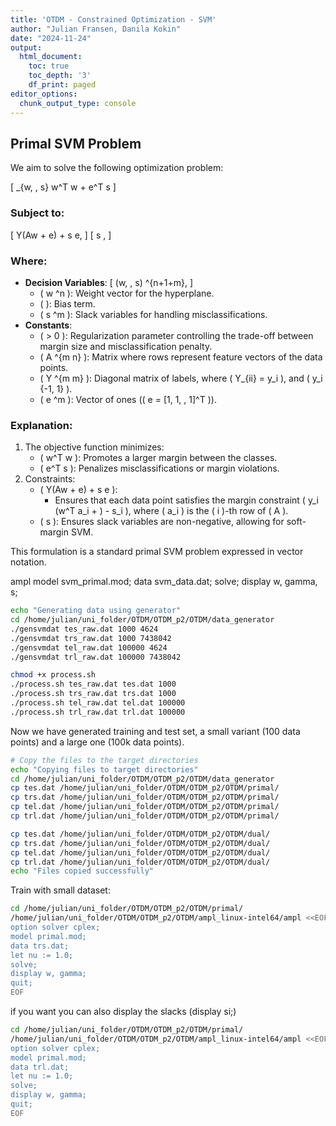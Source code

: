 ```yaml
---
title: 'OTDM - Constrained Optimization - SVM'
author: "Julian Fransen, Danila Kokin"
date: "2024-11-24"
output:
  html_document:
    toc: true
    toc_depth: '3'
    df_print: paged
editor_options:
  chunk_output_type: console
---
```



## Primal SVM Problem

We aim to solve the following optimization problem:

\[
\min_{w, \gamma, s} \frac{1}{2} w^T w + \nu e^T s
\]

### Subject to:
\[
Y(Aw + \gamma e) + s \geq e,
\]
\[
s \geq 0,
\]

### Where:

- **Decision Variables**:
  \[
  (w, \gamma, s) \in \mathbb{R}^{n+1+m},
  \]
  - \( w \in \mathbb{R}^n \): Weight vector for the hyperplane.
  - \( \gamma \in \mathbb{R} \): Bias term.
  - \( s \in \mathbb{R}^m \): Slack variables for handling misclassifications.

- **Constants**:
  - \( \nu > 0 \): Regularization parameter controlling the trade-off between margin size and misclassification penalty.
  - \( A \in \mathbb{R}^{m \times n} \): Matrix where rows represent feature vectors of the data points.
  - \( Y \in \mathbb{R}^{m \times m} \): Diagonal matrix of labels, where \( Y_{ii} = y_i \), and \( y_i \in \{-1, 1\} \).
  - \( e \in \mathbb{R}^m \): Vector of ones (\( e = [1, 1, \ldots, 1]^T \)).

### Explanation:

1. The objective function minimizes:
   - \( \frac{1}{2} w^T w \): Promotes a larger margin between the classes.
   - \( \nu e^T s \): Penalizes misclassifications or margin violations.

2. Constraints:
   - \( Y(Aw + \gamma e) + s \geq e \):
     - Ensures that each data point satisfies the margin constraint \( y_i (w^T a_i + \gamma) \geq 1 - s_i \), where \( a_i \) is the \( i \)-th row of \( A \).
   - \( s \geq 0 \): Ensures slack variables are non-negative, allowing for soft-margin SVM.

This formulation is a standard primal SVM problem expressed in vector notation.

ampl
model svm_primal.mod;
data svm_data.dat;
solve;
display w, gamma, s;


```bash
echo "Generating data using generator"
cd /home/julian/uni_folder/OTDM/OTDM_p2/OTDM/data_generator
./gensvmdat tes_raw.dat 1000 4624
./gensvmdat trs_raw.dat 1000 7438042
./gensvmdat tel_raw.dat 100000 4624
./gensvmdat trl_raw.dat 100000 7438042

chmod +x process.sh
./process.sh tes_raw.dat tes.dat 1000
./process.sh trs_raw.dat trs.dat 1000
./process.sh tel_raw.dat tel.dat 100000
./process.sh trl_raw.dat trl.dat 100000
```

Now we have generated training and test set, a small variant (100 data points) and a large one (100k data points).




```bash
# Copy the files to the target directories
echo "Copying files to target directories"
cd /home/julian/uni_folder/OTDM/OTDM_p2/OTDM/data_generator
cp tes.dat /home/julian/uni_folder/OTDM/OTDM_p2/OTDM/primal/
cp trs.dat /home/julian/uni_folder/OTDM/OTDM_p2/OTDM/primal/
cp tel.dat /home/julian/uni_folder/OTDM/OTDM_p2/OTDM/primal/
cp trl.dat /home/julian/uni_folder/OTDM/OTDM_p2/OTDM/primal/

cp tes.dat /home/julian/uni_folder/OTDM/OTDM_p2/OTDM/dual/
cp trs.dat /home/julian/uni_folder/OTDM/OTDM_p2/OTDM/dual/
cp tel.dat /home/julian/uni_folder/OTDM/OTDM_p2/OTDM/dual/
cp trl.dat /home/julian/uni_folder/OTDM/OTDM_p2/OTDM/dual/
echo "Files copied successfully"
```

Train with small dataset:

```bash
cd /home/julian/uni_folder/OTDM/OTDM_p2/OTDM/primal/
/home/julian/uni_folder/OTDM/OTDM_p2/OTDM/ampl_linux-intel64/ampl <<EOF
option solver cplex;
model primal.mod;
data trs.dat;
let nu := 1.0;
solve;
display w, gamma;
quit;
EOF
```

if you want you can also display the slacks (display si;)



```bash
cd /home/julian/uni_folder/OTDM/OTDM_p2/OTDM/primal/
/home/julian/uni_folder/OTDM/OTDM_p2/OTDM/ampl_linux-intel64/ampl <<EOF
option solver cplex;
model primal.mod;
data trl.dat;
let nu := 1.0;
solve;
display w, gamma;
quit;
EOF
```


